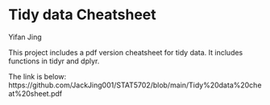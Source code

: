 # Tidy data Cheatsheet

Yifan Jing

This project includes a pdf version cheatsheet for tidy data. It includes functions in tidyr and dplyr.

The link is below:
https://github.com/JackJing001/STAT5702/blob/main/Tidy%20data%20cheat%20sheet.pdf